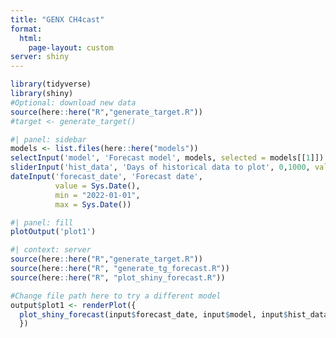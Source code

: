 ```yaml
---
title: "GENX CH4cast"
format: 
  html:
    page-layout: custom
server: shiny
---
```


```r
library(tidyverse)
library(shiny)
#Optional: download new data
source(here::here("R","generate_target.R"))
#target <- generate_target()
```

```r
#| panel: sidebar
models <- list.files(here::here("models"))
selectInput('model', 'Forecast model', models, selected = models[[1]])
sliderInput('hist_data', 'Days of historical data to plot', 0,1000, value = 35)
dateInput('forecast_date', 'Forecast date', 
          value = Sys.Date(), 
          min = "2022-01-01",
          max = Sys.Date())
```

```r
#| panel: fill
plotOutput('plot1')
```

```r
#| context: server
source(here::here("R","generate_target.R"))
source(here::here("R", "generate_tg_forecast.R"))
source(here::here("R", "plot_shiny_forecast.R"))

#Change file path here to try a different model
output$plot1 <- renderPlot({
  plot_shiny_forecast(input$forecast_date, input$model, input$hist_data)
  })
```

